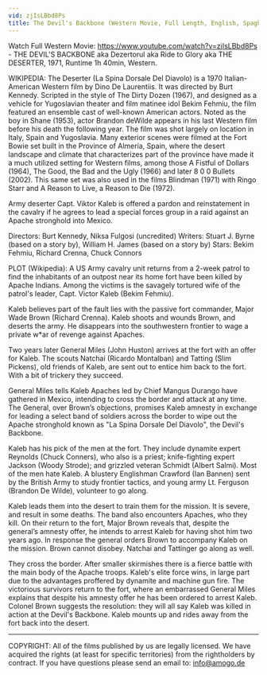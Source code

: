 ```yaml
---
vid: zjIsLBbd8Ps
title: The Devil's Backbone (Western Movie, Full Length, English, Spaghetti Western) cowboyfilm, watchfree
---
```


Watch Full Western Movie: https://www.youtube.com/watch?v=zjIsLBbd8Ps - THE DEVIL'S BACKBONE aka Dezertorul aka Ride to Glory aka THE DESERTER, 1971, Runtime 1h 40min, Western.

WIKIPEDIA: The Deserter (La Spina Dorsale Del Diavolo) is a 1970 Italian-American Western film by Dino De Laurentiis. It was directed by Burt Kennedy. Scripted in the style of The Dirty Dozen (1967), and designed as a vehicle for Yugoslavian theater and film matinee idol Bekim Fehmiu, the film featured an ensemble cast of well-known American actors. Noted as the boy in Shane (1953), actor Brandon deWilde appears in his last Western film before his death the following year. The film was shot largely on location in Italy, Spain and Yugoslavia. Many exterior scenes were filmed at the Fort Bowie set built in the Province of Almería, Spain, where the desert landscape and climate that characterizes part of the province have made it a much utilized setting for Western films, among those A Fistful of Dollars (1964), The Good, the Bad and the Ugly (1966) and later 8 0 0 Bullets (2002). This same set was also used in the films Blindman (1971) with Ringo Starr and A Reason to Live, a Reason to Die (1972).

Army deserter Capt. Viktor Kaleb is offered a pardon and reinstatement in the cavalry if he agrees to lead a special forces group in a raid against an Apache stronghold into Mexico.

Directors: Burt Kennedy, Niksa Fulgosi (uncredited)
Writers: Stuart J. Byrne (based on a story by), William H. James (based on a story by)
Stars: Bekim Fehmiu, Richard Crenna, Chuck Connors

PLOT (Wikipedia): A US Army cavalry unit returns from a 2-week patrol to find the inhabitants of an outpost near its home fort have been killed by Apache Indians. Among the victims is the savagely tortured wife of the patrol's leader, Capt. Victor Kaleb (Bekim Fehmiu).

Kaleb believes part of the fault lies with the passive fort commander, Major Wade Brown (Richard Crenna). Kaleb shoots and wounds Brown, and deserts the army. He disappears into the southwestern frontier to wage a private w*ar of revenge against Apaches.

Two years later General Miles (John Huston) arrives at the fort with an offer for Kaleb. The scouts Natchai (Ricardo Montalban) and Tatting (Slim Pickens), old friends of Kaleb, are sent out to entice him back to the fort. With a bit of trickery they succeed.

General Miles tells Kaleb Apaches led by Chief Mangus Durango have gathered in Mexico, intending to cross the border and attack at any time. The General, over Brown’s objections, promises Kaleb amnesty in exchange for leading a select band of soldiers across the border to wipe out the Apache stronghold known as "La Spina Dorsale Del Diavolo", the Devil's Backbone.

Kaleb has his pick of the men at the fort. They include dynamite expert Reynolds (Chuck Conners), who also is a priest; knife-fighting expert Jackson (Woody Strode); and grizzled veteran Schmidt (Albert Salmi). Most of the men hate Kaleb. A blustery Englishman Crawford (Ian Bannen) sent by the British Army to study frontier tactics, and young army Lt. Ferguson (Brandon De Wilde), volunteer to go along.

Kaleb leads them into the desert to train them for the mission. It is severe, and result in some deaths. The band also encounters Apaches, who they kill. On their return to the fort, Major Brown reveals that, despite the general’s amnesty offer, he intends to arrest Kaleb for having shot him two years ago. In response the general orders Brown to accompany Kaleb on the mission. Brown cannot disobey. Natchai and Tattinger go along as well.

They cross the border. After smaller skirmishes there is a fierce battle with the main body of the Apache troops. Kaleb's elite force wins, in large part due to the advantages proffered by dynamite and machine gun fire. The victorious survivors return to the fort, where an embarrassed General Miles explains that despite his amnesty offer he has been ordered to arrest Kaleb. Colonel Brown suggests the resolution: they will all say Kaleb was killed in action at the Devil's Backbone. Kaleb mounts up and rides away from the fort back into the desert.



******************************
COPYRIGHT: All of the films published by us are legally licensed. We have acquired the rights (at least for specific territories) from the rightholders by contract. If you have questions please send an email to: info@amogo.de